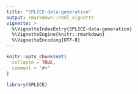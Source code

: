 ```yaml
---
title: "SPLICE-data-generation"
output: rmarkdown::html_vignette
vignette: >
  %\VignetteIndexEntry{SPLICE-data-generation}
  %\VignetteEngine{knitr::rmarkdown}
  %\VignetteEncoding{UTF-8}
---
```


```r
knitr::opts_chunk$set(
  collapse = TRUE,
  comment = "#>"
)
```

```r
library(SPLICE)
```
